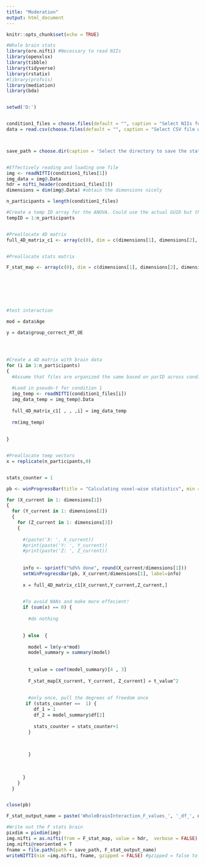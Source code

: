 ---
title: "Moderation"
output: html_document
---

```{r setup, include=FALSE}
knitr::opts_chunk$set(echo = TRUE)
```


```{r}


#Whole brain stats 
library(oro.nifti) #Necessary to read NIIs
library(openxlsx)
library(tibble)
library(tidyverse)
library(rstatix)
#library(profvis)
library(mediation)
library(bda)


setwd('D:')


condition1_files = choose.files(default = "", caption = "Select NIIs for condition 1 participants", multi = TRUE, filters = "*.nii")
data = read.csv(choose.files(default = "", caption = "Select CSV file with moderator and y values", multi = TRUE, filters = "*.csv"))



save_path = choose.dir(caption = 'Select the directory to save the statistical output')



```


```{r}


#Effectively reading and loading one file
img <- readNIfTI(condition1_files[1])
img_data = img@.Data
hdr = nifti_header(condition1_files[1])
dimensions = dim(img@.Data) #obtain the dimensions nicely

n_participants = length(condition1_files)

#Create a temp ID array for the ANOVA. Could use the actual GUID but this is more generalizable because we don't know GUID length 
tempID = 1:n_participants


#Preallocate 4D matrix
full_4D_matrix_c1 <- array(c(0), dim = c(dimensions[1], dimensions[2], dimensions[3], n_participants))


#Preallocate stats matrix

F_stat_map <- array(c(0), dim = c(dimensions[1], dimensions[2], dimensions[3]))







#test interaction

mod = data$Age

y = data$group_correct_RT_OE




#Create a 4D matrix with brain data
for (i in 1:n_participants)
{
  #Assume that files are organized the same based on parID across conditions!! 
  
  #Load in pseudo-t for condition 1
  img_temp <- readNIfTI(condition1_files[i])
  img_data_temp = img_temp@.Data
  
  full_4D_matrix_c1[ , , ,i] = img_data_temp
  
  rm(img_temp)
  
  
}


#Preallocate temp vectors
x = replicate(n_participants,0)



```


```{r}


stats_counter = 1

pb <- winProgressBar(title = "Calculating voxel-wise statistics", min = 0, max = 1, initial = 0)

for (X_current in 1: dimensions[1]) 
{
  for (Y_current in 1: dimensions[2])
  {
    for (Z_current in 1: dimensions[3])
    {
      
      #(paste('X: ', X_current)) 
      #print(paste('Y: ', Y_current)) 
      #print(paste('Z: ', Z_current)) 
      
      
      info <- sprintf("%d%% done", round(X_current/dimensions[1]))
      setWinProgressBar(pb, X_current/dimensions[1], label=info)
      
      x = full_4D_matrix_c1[X_current,Y_current,Z_current,]

      
      #To avoid NANs and make more effecient!
      if (sum(x) == 0) { 
        
        #do nothing

        
      } else  {
        
        model = lm(y~x*mod)
        model_summary = summary(model)
        
        
        t_value = coef(model_summary)[4 , 3]
          
        F_stat_map[X_current, Y_current, Z_current] = t_value^2
        
        
        #only once, pull the degrees of freedom once
       if (stats_counter ==  1) {
          df_1 = 1
          df_2 = model_summary$df[2]
          
          stats_counter = stats_counter+1
        }
        

        
        }
        
        
        
      }
    }
  }


close(pb)


```


```{r}

F_stat_output_name = paste('WholeBrainInteraction_F_values_', '_df_', df_1, '_',df_2,sep = '')

#Write out the F stats brain
pixdim = pixdim(img)
img.nifti = as.nifti(from = F_stat_map, value = hdr,  verbose = FALSE) 
img.nifti@reoriented = T
fname = file.path(path = save_path, F_stat_output_name)
writeNIfTI(nim =img.nifti, fname, gzipped = FALSE) #gzipped = false to prevent the .nz in the file

  

```







